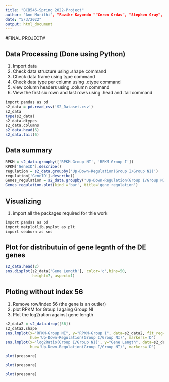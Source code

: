 ```yaml
---
title: "BCB546-Spring 2022-Project"
author: "Ann Murithi", "Fazihr Kayondo ""Ceren Ordas", "Stephen Gray", "Mercy Fakude"
date: "5/3/2022"
output: html_document
---
```

#FINAL PROJECT#

## Data Processing (Done using Python)
1. Import data 
2. Check data structure using .shape command
3. Check data frame using type command
4. Check data type per column using .dtype command
5. view column headers using .column command
6. View the first six rown and last rows using .head and .tail command

```r
import pandas as pd
s2_data = pd.read_csv('S2_Dataset.csv')
s2_data
type(s2_data)
s2_data.dtypes
s2_data.columns
s2_data.head(6)
s2_data.tail(6)
```


## Data summary
```r
RPKM = s2_data.groupby(['RPKM-Group NI', 'RPKM-Group I'])
RPKM['GeneID'].describe()
regulation = s2_data.groupby('Up-Down-Regulation(Group I/Group NI)')
regulation['GeneID'].describe()
Genes_regulation = s2_data.groupby('Up-Down-Regulation(Group I/Group NI)')['GeneID'].nunique()
Genes_regulation.plot(kind ='bar', title='gene_regulation')
```


## Visualizing
1. import all the packages required for thie work
```r
import pandas as pd
import matplotlib.pyplot as plt
import seaborn as sns
```
## Plot for distributuin of gene legnth of the DE genes 
```r
s2_data.head(2)
sns.displot(s2_data['Gene Length'], color='c',bins=50, 
            height=7, aspect=1)
```
## Ploting without index 56
1. Remove row/index 56 (the gene is an outlier)
2. plot RPKM for Group I againg Group NI
3. Plot the log2ration against gene length
```r
s2_data2 = s2_data.drop([56])
s2_data2.shape
sns.lmplot(x="RPKM-Group NI", y="RPKM-Group I", data=s2_data2, fit_reg=False, height=7, aspect=1, scatter_kws={'alpha':0.9,"s": 60}, 
           hue='Up-Down-Regulation(Group I/Group NI)', markers='D')
sns.lmplot(x='log2Ratio(Group I/Group NI)', y="Gene Length", data=s2_data2, fit_reg=False, height=7, aspect=1, scatter_kws={'alpha':0.7,"s": 60}, 
           hue='Up-Down-Regulation(Group I/Group NI)', markers='D')
```

```r
plot(pressure)
```

```r
plot(pressure)
```

```r
plot(pressure)
```

